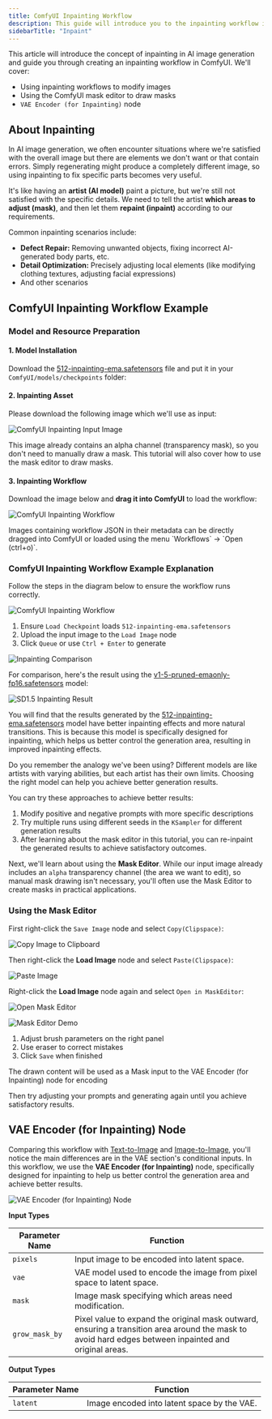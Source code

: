 ```yaml
---
title: ComfyUI Inpainting Workflow
description: This guide will introduce you to the inpainting workflow in ComfyUI, walk you through an inpainting example, and cover topics like using the mask editor
sidebarTitle: "Inpaint"
---
```


This article will introduce the concept of inpainting in AI image generation and guide you through creating an inpainting workflow in ComfyUI. We'll cover:
- Using inpainting workflows to modify images
- Using the ComfyUI mask editor to draw masks
- `VAE Encoder (for Inpainting)` node

## About Inpainting

In AI image generation, we often encounter situations where we're satisfied with the overall image but there are elements we don't want or that contain errors. Simply regenerating might produce a completely different image, so using inpainting to fix specific parts becomes very useful.

It's like having an **artist (AI model)** paint a picture, but we're still not satisfied with the specific details. We need to tell the artist **which areas to adjust (mask)**, and then let them **repaint (inpaint)** according to our requirements.

Common inpainting scenarios include:
- **Defect Repair:** Removing unwanted objects, fixing incorrect AI-generated body parts, etc.
- **Detail Optimization:** Precisely adjusting local elements (like modifying clothing textures, adjusting facial expressions)
- And other scenarios

## ComfyUI Inpainting Workflow Example

### Model and Resource Preparation

#### 1. Model Installation

Download the [512-inpainting-ema.safetensors](https://huggingface.co/stabilityai/stable-diffusion-2-inpainting/blob/main/512-inpainting-ema.safetensors)  file and put it in your `ComfyUI/models/checkpoints` folder:

#### 2. Inpainting Asset

Please download the following image which we'll use as input:

![ComfyUI Inpainting Input Image](/images/tutorial/basic/inpaint/input.png)

<Note>This image already contains an alpha channel (transparency mask), so you don't need to manually draw a mask. This tutorial will also cover how to use the mask editor to draw masks.</Note>

#### 3. Inpainting Workflow

Download the image below and **drag it into ComfyUI** to load the workflow:

![ComfyUI Inpainting Workflow](/images/tutorial/basic/inpaint/sd1.5_inpaint.png)

<Tip>
Images containing workflow JSON in their metadata can be directly dragged into ComfyUI or loaded using the menu `Workflows` -> `Open (ctrl+o)`.
</Tip>

### ComfyUI Inpainting Workflow Example Explanation

Follow the steps in the diagram below to ensure the workflow runs correctly.

![ComfyUI Inpainting Workflow](/images/tutorial/basic/inpaint/inpaint_workflow.png)

1. Ensure `Load Checkpoint` loads `512-inpainting-ema.safetensors`
2. Upload the input image to the `Load Image` node
3. Click `Queue` or use `Ctrl + Enter` to generate

![Inpainting Comparison](/images/tutorial/basic/inpaint/sd1.5_inpaint.png)

For comparison, here's the result using the [v1-5-pruned-emaonly-fp16.safetensors](https://huggingface.co/Comfy-Org/stable-diffusion-v1-5-archive/blob/main/v1-5-pruned-emaonly-fp16.safetensors) model:

![SD1.5 Inpainting Result](/images/tutorial/basic/inpaint/inpaint_sd1.5_pruned_emaonly.png)

You will find that the results generated by the [512-inpainting-ema.safetensors](https://huggingface.co/stabilityai/stable-diffusion-2-inpainting/blob/main/512-inpainting-ema.safetensors) model have better inpainting effects and more natural transitions.
This is because this model is specifically designed for inpainting, which helps us better control the generation area, resulting in improved inpainting effects.

Do you remember the analogy we've been using? Different models are like artists with varying abilities, but each artist has their own limits. Choosing the right model can help you achieve better generation results.

You can try these approaches to achieve better results:

1. Modify positive and negative prompts with more specific descriptions
2. Try multiple runs using different seeds in the `KSampler` for different generation results
3. After learning about the mask editor in this tutorial, you can re-inpaint the generated results to achieve satisfactory outcomes.

Next, we'll learn about using the **Mask Editor**. While our input image already includes an `alpha` transparency channel (the area we want to edit), 
so manual mask drawing isn't necessary, you'll often use the Mask Editor to create masks in practical applications.

### Using the Mask Editor

First right-click the `Save Image` node and select `Copy(Clipspace)`:

![Copy Image to Clipboard](/images/tutorial/basic/inpaint/inpaint_copy_clipspace.png)

Then right-click the **Load Image** node and select `Paste(Clipspace)`:

![Paste Image](/images/tutorial/basic/inpaint/inpaint_paste_clipspace.png)

Right-click the **Load Image** node again and select `Open in MaskEditor`:

![Open Mask Editor](/images/tutorial/basic/inpaint/inpaint_open_in_maskeditor.jpg)

![Mask Editor Demo](/images/tutorial/basic/inpaint/inpaint-maskeditor.gif)

1. Adjust brush parameters on the right panel
2. Use eraser to correct mistakes
3. Click `Save` when finished

The drawn content will be used as a Mask input to the VAE Encoder (for Inpainting) node for encoding

Then try adjusting your prompts and generating again until you achieve satisfactory results.

## VAE Encoder (for Inpainting) Node

Comparing this workflow with [Text-to-Image](/tutorials/basic/text-to-image) and [Image-to-Image](/tutorials/basic/image-to-image), you'll notice the main differences are in the VAE section's conditional inputs.
In this workflow, we use the **VAE Encoder (for Inpainting)** node, specifically designed for inpainting to help us better control the generation area and achieve better results.

![VAE Encoder (for Inpainting) Node](/images/comfy_core/lantent/inpaint/vae_encode_for_inpainting.jpg)

**Input Types**

| Parameter Name | Function                                                                                                                                              |
|----------------|-------------------------------------------------------------------------------------------------------------------------------------------------------|
| `pixels`       | Input image to be encoded into latent space.                                                                                                          |
| `vae`          | VAE model used to encode the image from pixel space to latent space.                                                                                  |
| `mask`         | Image mask specifying which areas need modification.                                                                                                  |
| `grow_mask_by` | Pixel value to expand the original mask outward, ensuring a transition area around the mask to avoid hard edges between inpainted and original areas. |

**Output Types**

| Parameter Name | Function                                                                |
|----------------|-------------------------------------------------------------------------|
| `latent`       | Image encoded into latent space by the VAE.                             |
